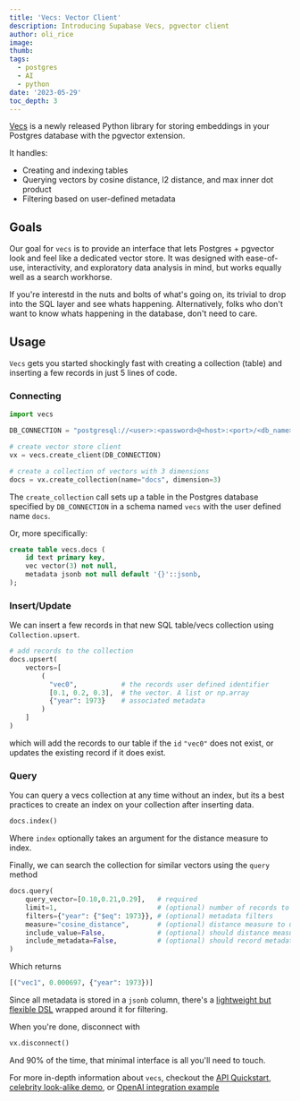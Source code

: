 ```yaml
---
title: 'Vecs: Vector Client'
description: Introducing Supabase Vecs, pgvector client
author: oli_rice
image: 
thumb: 
tags:
  - postgres
  - AI
  - python
date: '2023-05-29'
toc_depth: 3
---
```


[Vecs](https://github.com/supabase/vecs) is a newly released Python library for storing embeddings in your Postgres database with the pgvector extension.

It handles:
- Creating and indexing tables
- Querying vectors by cosine distance, l2 distance, and max inner dot product
- Filtering based on user-defined metadata

## Goals

Our goal for `vecs` is to provide an interface that lets Postgres + pgvector look and feel like a dedicated vector store.
It was designed with ease-of-use, interactivity, and exploratory data analysis in mind, but works equally well as a search workhorse.

If you're interestd in the nuts and bolts of what's going on, its trivial to drop into the SQL layer and see whats happening.
Alternatively, folks who don't want to know whats happening in the database, don't need to care.

## Usage

`Vecs` gets you started shockingly fast with creating a collection (table) and inserting a few records in just 5 lines of code.

### Connecting

```python
import vecs

DB_CONNECTION = "postgresql://<user>:<password>@<host>:<port>/<db_name>"

# create vector store client
vx = vecs.create_client(DB_CONNECTION)

# create a collection of vectors with 3 dimensions
docs = vx.create_collection(name="docs", dimension=3)
```

The `create_collection` call sets up a table in the Postgres database specified by `DB_CONNECTION` in a schema named `vecs` with the user defined name `docs`.

Or, more specifically:

```sql
create table vecs.docs (
    id text primary key,
    vec vector(3) not null,
    metadata jsonb not null default '{}'::jsonb,
);
```

### Insert/Update

We can insert a few records in that new SQL table/vecs collection using `Collection.upsert`.

```python
# add records to the collection
docs.upsert(
    vectors=[
        (
          "vec0",           # the records user defined identifier
          [0.1, 0.2, 0.3],  # the vector. A list or np.array
          {"year": 1973}    # associated metadata
        )
    ]
)
```

which will add the records to our table if the `id` `"vec0"` does not exist, or updates the existing record if it does exist.


### Query

You can query a vecs collection at any time without an index, but its a best practices to create an index on your collection after inserting
data.

```python
docs.index()
```

Where `index` optionally takes an argument for the distance measure to index.


Finally, we can search the collection for similar vectors using the `query` method

```python
docs.query(
    query_vector=[0.10,0.21,0.29],   # required
    limit=1,                         # (optional) number of records to return
    filters={"year": {"$eq": 1973}}, # (optional) metadata filters
    measure="cosine_distance",       # (optional) distance measure to use
    include_value=False,             # (optional) should distance measure values be returned?
    include_metadata=False,          # (optional) should record metadata be returned?
)
```

Which returns

```python
[("vec1", 0.000697, {"year": 1973})]
```

Since all metadata is stored in a `jsonb` column, there's a [lightweight but flexible DSL](https://supabase.github.io/vecs/concepts_metadata/) wrapped around it for filtering.

When you're done, disconnect with

```python
vx.disconnect()
```

And 90% of the time, that minimal interface is all you'll need to touch.

For more in-depth information about `vecs`, checkout the [API Quickstart](https://supabase.github.io/vecs/api/),
[celebrity look-alike demo](https://github.com/supabase/supabase/blob/be1f4ea85e10cc8134e389dcdbe6a092b08612f1/examples/ai/face_similarity.ipynb),
or [OpenAI integration example](https://supabase.github.io/vecs/integrations_openai/)



